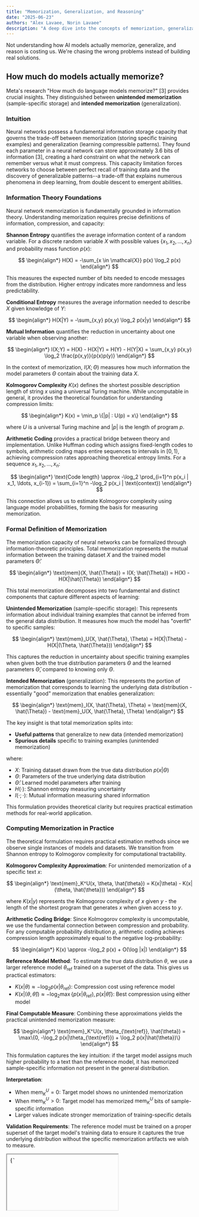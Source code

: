 ```yaml
---
title: "Memorization, Generalization, and Reasoning"
date: "2025-06-23"
authors: "Alex Lavaee, Norin Lavaee"
description: "A deep dive into the concepts of memorization, generalization, and reasoning in large language models."
---
```


Not understanding how AI models actually memorize, generalize, and reason is costing us. We're chasing the wrong problems instead of building real solutions.

## How much do models actually memorize?

Meta's research "How much do language models memorize?" [3] provides crucial insights. They distinguished between **unintended memorization** (sample-specific storage) and **intended memorization** (generalization).

### Intuition

Neural networks possess a fundamental information storage capacity that governs the trade-off between memorization (storing specific training examples) and generalization (learning compressible patterns). They found each parameter in a neural network can store approximately 3.6 bits of information [3], creating a hard constraint on what the network can remember versus what it must compress. This capacity limitation forces networks to choose between perfect recall of training data and the discovery of generalizable patterns--a trade-off that explains numerous phenomena in deep learning, from double descent to emergent abilities.

### Information Theory Foundations

Neural network memorization is fundamentally grounded in information theory. Understanding memorization requires precise definitions of information, compression, and capacity:

**Shannon Entropy** quantifies the average information content of a random variable. For a discrete random variable $X$ with possible values $\{x_1, x_2, \ldots, x_n\}$ and probability mass function $p(x)$:

$$
\begin{align*}
H(X) = -\sum_{x \in \mathcal{X}} p(x) \log_2 p(x)
\end{align*}
$$

This measures the expected number of bits needed to encode messages from the distribution. Higher entropy indicates more randomness and less predictability.

**Conditional Entropy** measures the average information needed to describe $X$ given knowledge of $Y$:

$$
\begin{align*}
H(X|Y) = -\sum_{x,y} p(x,y) \log_2 p(x|y)
\end{align*}
$$

**Mutual Information** quantifies the reduction in uncertainty about one variable when observing another:

$$
\begin{align*}
I(X;Y) = H(X) - H(X|Y) = H(Y) - H(Y|X) = \sum_{x,y} p(x,y) \log_2 \frac{p(x,y)}{p(x)p(y)}
\end{align*}
$$

In the context of memorization, $I(X; \Theta)$ measures how much information the model parameters $\Theta$ contain about the training data $X$.

**Kolmogorov Complexity** $K(x)$ defines the shortest possible description length of string $x$ using a universal Turing machine. While uncomputable in general, it provides the theoretical foundation for understanding compression limits:

$$
\begin{align*}
K(x) = \min_p \{|p| : U(p) = x\}
\end{align*}
$$

where $U$ is a universal Turing machine and $|p|$ is the length of program $p$.

**Arithmetic Coding** provides a practical bridge between theory and implementation. Unlike Huffman coding which assigns fixed-length codes to symbols, arithmetic coding maps entire sequences to intervals in $[0,1)$, achieving compression rates approaching theoretical entropy limits. For a sequence $x_1, x_2, \ldots, x_n$:

$$
\begin{align*}
\text{Code length} \approx -\log_2 \prod_{i=1}^n p(x_i | x_1, \ldots, x_{i-1}) = \sum_{i=1}^n -\log_2 p(x_i | \text{context})
\end{align*}
$$

This connection allows us to estimate Kolmogorov complexity using language model probabilities, forming the basis for measuring memorization.

### Formal Definition of Memorization

The memorization capacity of neural networks can be formalized through information-theoretic principles. Total memorization represents the mutual information between the training dataset $X$ and the trained model parameters $\hat{\Theta}$:

$$
\begin{align*}
\text{mem}(X, \hat{\Theta}) = I(X; \hat{\Theta}) = H(X) - H(X|\hat{\Theta})
\end{align*}
$$

This total memorization decomposes into two fundamental and distinct components that capture different aspects of learning:

**Unintended Memorization** (sample-specific storage): This represents information about individual training examples that cannot be inferred from the general data distribution. It measures how much the model has "overfit" to specific samples:

$$
\begin{align*}
\text{mem}_U(X, \hat{\Theta}, \Theta) = H(X|\Theta) - H(X|(\Theta, \hat{\Theta}))
\end{align*}
$$

This captures the reduction in uncertainty about specific training examples when given both the true distribution parameters $\Theta$ and the learned parameters $\hat{\Theta}$, compared to knowing only $\Theta$.

**Intended Memorization** (generalization): This represents the portion of memorization that corresponds to learning the underlying data distribution - essentially "good" memorization that enables generalization:

$$
\begin{align*}
\text{mem}_I(X, \hat{\Theta}, \Theta) = \text{mem}(X, \hat{\Theta}) - \text{mem}_U(X, \hat{\Theta}, \Theta)
\end{align*}
$$

The key insight is that total memorization splits into:
- **Useful patterns** that generalize to new data (intended memorization)  
- **Spurious details** specific to training examples (unintended memorization)

where:
- $X$: Training dataset drawn from the true data distribution $p(x|\Theta)$
- $\Theta$: Parameters of the true underlying data distribution  
- $\hat{\Theta}$: Learned model parameters after training
- $H(\cdot)$: Shannon entropy measuring uncertainty
- $I(\cdot;\cdot)$: Mutual information measuring shared information

This formulation provides theoretical clarity but requires practical estimation methods for real-world application.

### Computing Memorization in Practice

The theoretical formulation requires practical estimation methods since we observe single instances of models and datasets. We transition from Shannon entropy to Kolmogorov complexity for computational tractability.

**Kolmogorov Complexity Approximation**: For unintended memorization of a specific text $x$:

$$
\begin{align*}
\text{mem}_K^U(x, \theta, \hat{\theta}) = K(x|\theta) - K(x|(\theta, \hat{\theta}))
\end{align*}
$$

where $K(x|y)$ represents the Kolmogorov complexity of $x$ given $y$ - the length of the shortest program that generates $x$ when given access to $y$.

**Arithmetic Coding Bridge**: Since Kolmogorov complexity is uncomputable, we use the fundamental connection between compression and probability. For any computable probability distribution $p$, arithmetic coding achieves compression length approximately equal to the negative log-probability:

$$
\begin{align*}
K(x) \approx -\log_2 p(x) + O(\log |x|)
\end{align*}
$$

**Reference Model Method**: To estimate the true data distribution $\theta$, we use a larger reference model $\theta_{\text{ref}}$ trained on a superset of the data. This gives us practical estimators:

- $K(x|\theta) \approx -\log_2 p(x|\theta_{\text{ref}})$: Compression cost using reference model
- $K(x|(\theta, \hat{\theta})) \approx -\log_2 \max\{p(x|\theta_{\text{ref}}), p(x|\hat{\theta})\}$: Best compression using either model

**Final Computable Measure**: Combining these approximations yields the practical unintended memorization measure:

$$
\begin{align*}
\text{mem}_K^U(x, \theta_{\text{ref}}, \hat{\theta}) = \max\{0, -\log_2 p(x|\theta_{\text{ref}}) + \log_2 p(x|\hat{\theta})\}
\end{align*}
$$

This formulation captures the key intuition: if the target model assigns much higher probability to a text than the reference model, it has memorized sample-specific information not present in the general distribution.

**Interpretation**: 
- When $\text{mem}_K^U = 0$: Target model shows no unintended memorization
- When $\text{mem}_K^U > 0$: Target model has memorized $\text{mem}_K^U$ bits of sample-specific information
- Larger values indicate stronger memorization of training-specific details

**Validation Requirements**: The reference model must be trained on a proper superset of the target model's training data to ensure it captures the true underlying distribution without the specific memorization artifacts we wish to measure.


<div style={{ marginTop: '2rem', marginBottom: '2rem' }}>
  <iframe
    srcDoc={`<!DOCTYPE html>
<html lang="en">
<head>
    <meta charset="UTF-8">
    <meta name="viewport" content="width=device-width, initial-scale=1.0">
    <title>Memorization Measurement Visualization</title>
    <style>
        body {
            font-family: Arial, sans-serif;
            margin: 20px;
            background-color: #f5f5f5;
        }
        .container {
            max-width: 1200px;
            margin: 0 auto;
        }
        .section {
            background: white;
            margin: 20px 0;
            padding: 20px;
            border-radius: 8px;
            box-shadow: 0 2px 4px rgba(0,0,0,0.1);
        }
        .model-box {
            background: linear-gradient(135deg, #667eea 0%, #764ba2 100%);
            color: white;
            padding: 15px;
            border-radius: 8px;
            margin: 10px;
            text-align: center;
            min-width: 200px;
            display: inline-block;
        }
        .text-sample {
            background: #fff3cd;
            border: 2px solid #ffeaa7;
            padding: 15px;
            border-radius: 8px;
            margin: 10px 0;
            font-family: monospace;
        }
        .compression-bar {
            width: 100%;
            height: 30px;
            background: #e0e0e0;
            border-radius: 15px;
            position: relative;
            margin: 10px 0;
        }
        .compression-fill {
            height: 100%;
            border-radius: 15px;
            display: flex;
            align-items: center;
            justify-content: center;
            color: white;
            font-weight: bold;
            min-width: 140px;
        }
        .high-compression { background: linear-gradient(90deg, #ff6b6b, #ee5a52); }
        .medium-compression { background: linear-gradient(90deg, #feca57, #ff9ff3); }
        .low-compression { background: linear-gradient(90deg, #48dbfb, #0abde3); }
        
        .flow-diagram {
            display: flex;
            align-items: center;
            justify-content: space-around;
            flex-wrap: wrap;
            margin: 20px 0;
        }
        .arrow {
            font-size: 24px;
            color: #666;
            margin: 0 10px;
        }
        .measurement-box {
            background: #f8f9fa;
            border: 2px solid #dee2e6;
            padding: 15px;
            border-radius: 8px;
            margin: 10px;
            text-align: center;
        }
        .memorization-result {
            background: linear-gradient(135deg, #ff6b6b, #ee5a52);
            color: white;
            padding: 20px;
            border-radius: 8px;
            text-align: center;
            font-size: 18px;
            font-weight: bold;
        }
        .interactive-demo {
            background: #e8f5e8;
            border: 2px solid #4CAF50;
            padding: 20px;
            border-radius: 8px;
            margin: 20px 0;
        }
        .slider-container {
            margin: 15px 0;
        }
        .slider {
            width: 100%;
            margin: 10px 0;
        }
        .probability-display {
            font-family: monospace;
            font-size: 16px;
            background: #fff;
            padding: 10px;
            border-radius: 4px;
            margin: 10px 0;
        }
        h1, h2 {
            color: #333;
        }
        .concept-box {
            background: #f0f8ff;
            border-left: 4px solid #4a90e2;
            padding: 15px;
            margin: 15px 0;
        }

    </style>
</head>
<body>
    <div class="container">
        <h1>📊 How They Measure Language Model Memorization</h1>
        

        
        <div class="section">
            <h2>1. The Basic Setup</h2>
            <div class="concept-box">
                <strong>Key Idea:</strong> Compare how well two different models can compress the same text. Better compression = more memorization.
            </div>
            
            <div class="flow-diagram">
                <div class="model-box">
                    <h3>Reference Model</h3>
                    <p>Trained on diverse, large dataset</p>
                    <p><em>Represents "general knowledge"</em></p>
                </div>
                <div class="arrow">vs</div>
                <div class="model-box">
                    <h3>Target Model</h3>
                    <p>Trained on specific dataset</p>
                    <p><em>Has general knowledge + memorization</em></p>
                </div>
            </div>
        </div>

        <div class="section">
            <h2>2. Step-by-Step Measurement Process</h2>
            
            <div class="text-sample">
                <strong>Test Text:</strong> "The quick brown fox jumps over the lazy dog"
            </div>
            
            <h3>Step 1: Test Reference Model</h3>
            <div class="measurement-box">
                <p><strong>Reference Model Probability:</strong> 0.01 (1%)</p>
                <p><strong>Compression Cost:</strong> -log₂(0.01) = 6.64 bits</p>
            </div>
            
            <div class="compression-bar">
                <div class="compression-fill low-compression" style="width: 66%;">
                    6.64 bits needed
                </div>
            </div>
            
            <h3>Step 2: Test Target Model</h3>
            <div class="measurement-box">
                <p><strong>Target Model Probability:</strong> 0.25 (25%)</p>
                <p><strong>Compression Cost:</strong> -log₂(0.25) = 2.00 bits</p>
            </div>
            
            <div class="compression-bar">
                <div class="compression-fill high-compression" style="width: 20%;">
                    2.00 bits needed
                </div>
            </div>
            
            <h3>Step 3: Calculate Memorization</h3>
            <div class="memorization-result">
                Memorization = 6.64 - 2.00 = 4.64 bits
                <br><small>The target model "knows" 4.64 bits more about this text!</small>
            </div>
        </div>

        <div class="section">
            <h2>3. Interactive Demo: See How Probability Affects Compression</h2>
            <div class="interactive-demo">
                <p>Adjust the model's probability for a text sequence and see how it affects compression:</p>
                
                <div class="slider-container">
                    <label>Model's Probability for the text: <span id="prob-value">10%</span></label>
                    <input type="range" id="prob-slider" class="slider" min="1" max="100" value="10">
                </div>
                
                <div class="probability-display">
                    <div>Probability: <span id="prob-decimal">0.10</span></div>
                    <div>Compression Cost: <span id="compression-cost">3.32</span> bits</div>
                    <div>Interpretation: <span id="interpretation">Moderate compression</span></div>
                </div>
                
                <div class="compression-bar">
                    <div id="compression-visual" class="compression-fill medium-compression" style="width: 33%;">
                        <span id="compression-text">3.32 bits</span>
                    </div>
                </div>
                
                <p><small><strong>Remember:</strong> Higher probability → Better compression → More memorization</small></p>
            </div>
        </div>

        <div class="section">
            <h2>4. Real Results from the Paper</h2>
            
            <h3>Different Types of Memorization:</h3>
            
            <div style="display: flex; justify-content: space-around; flex-wrap: wrap;">
                <div class="measurement-box" style="background: #ffebee;">
                    <h4>🔴 High Memorization</h4>
                    <p><strong>Example:</strong> Rare sequences, foreign text</p>
                    <div class="compression-bar">
                        <div class="compression-fill high-compression" style="width: 15%;">
                            1-2 bits
                        </div>
                    </div>
                    <p><small>Model assigns very high probability</small></p>
                </div>
                
                <div class="measurement-box" style="background: #fff3e0;">
                    <h4>🟡 Medium Memorization</h4>
                    <p><strong>Example:</strong> Common phrases, typical sentences</p>
                    <div class="compression-bar">
                        <div class="compression-fill medium-compression" style="width: 40%;">
                            3-4 bits
                        </div>
                    </div>
                    <p><small>Model has some specific knowledge</small></p>
                </div>
                
                <div class="measurement-box" style="background: #e8f5e8;">
                    <h4>🟢 Low/No Memorization</h4>
                    <p><strong>Example:</strong> Truly random sequences</p>
                    <div class="compression-bar">
                        <div class="compression-fill low-compression" style="width: 70%;">
                            6+ bits
                        </div>
                    </div>
                    <p><small>Model treats it like any other text</small></p>
                </div>
            </div>
        </div>

        <div class="section">
            <h2>5. Why This Method Works</h2>
            <div class="concept-box">
                <h3>🎯 The Intuition:</h3>
                <ul>
                    <li><strong>If a model can compress text really well</strong> → it has "seen" or "learned" something specific about that text</li>
                    <li><strong>If two models compress differently</strong> → the difference shows what one model memorized that the other didn't</li>
                    <li><strong>Better compression = higher probability = more memorization</strong></li>
                </ul>
            </div>
            
            <div class="concept-box">
                <h3>📏 What the Numbers Mean:</h3>
                <ul>
                    <li><strong>0-1 bits difference:</strong> Minimal memorization (normal generalization)</li>
                    <li><strong>2-4 bits difference:</strong> Moderate memorization (model has some specific knowledge)</li>
                    <li><strong>5+ bits difference:</strong> High memorization (model has strong specific knowledge)</li>
                </ul>
            </div>
        </div>
    </div>

    <script>
        const probSlider = document.getElementById('prob-slider');
        const probValue = document.getElementById('prob-value');
        const probDecimal = document.getElementById('prob-decimal');
        const compressionCost = document.getElementById('compression-cost');
        const interpretation = document.getElementById('interpretation');
        const compressionVisual = document.getElementById('compression-visual');
        const compressionText = document.getElementById('compression-text');

        function updateCompression() {
            const prob = parseInt(probSlider.value);
            const decimal = prob / 100;
            const cost = -Math.log2(decimal);
            const width = Math.min(cost * 10, 100);
            
            probValue.textContent = prob + '%';
            probDecimal.textContent = decimal.toFixed(2);
            compressionCost.textContent = cost.toFixed(2);
            compressionText.textContent = cost.toFixed(2) + ' bits';
            
            // Update interpretation
            if (cost < 2) {
                interpretation.textContent = 'Excellent compression (high memorization!)';
                compressionVisual.className = 'compression-fill high-compression';
            } else if (cost < 4) {
                interpretation.textContent = 'Good compression (moderate memorization)';
                compressionVisual.className = 'compression-fill medium-compression';
            } else {
                interpretation.textContent = 'Poor compression (little memorization)';
                compressionVisual.className = 'compression-fill low-compression';
            }
            
            compressionVisual.style.width = width + '%';
        }

        probSlider.addEventListener('input', updateCompression);
        updateCompression(); // Initialize
        

    </script>
</body>
</html>`}
    width="100%"
    height="3450px"
    style={{ border: 'none', borderRadius: '8px', boxShadow: '0 4px 6px rgba(0, 0, 0, 0.1)' }}
    title="Shannon Information Theory Visualization"
  />
</div>

### The 3.6 Bits-Per-Parameter Hypothesis

**Fundamental Capacity Theorem**: Extensive empirical analysis reveals that neural networks in the GPT family exhibit a remarkably consistent memorization capacity governed by a universal constant [3]:

$$
\begin{align*}
\text{Capacity}(\theta) = \alpha \cdot |\theta| \text{ where } \alpha = 3.6 \text{ bits/parameter}
\end{align*}
$$

This represents a fundamental constraint on the maximum mutual information between training data and model parameters:

$$
\begin{align*}
I(X; \hat{\Theta}) \leq 3.6 \cdot |\hat{\Theta}|
\end{align*}
$$

**Physical Interpretation**: Each parameter can store approximately 3.6 bits of information about the training data. This is significantly less than the theoretical maximum for floating-point parameters (which could theoretically store unlimited information), indicating that practical training dynamics impose strict limits.

**Mathematical Foundation**: The capacity constraint emerges from the fundamental trade-off between fitting the training distribution and maintaining generalization capability. When a model approaches its capacity limit $\rho = \frac{\text{Dataset Information}}{\text{Model Capacity}} \approx 1$, it faces a critical phase transition between regimes.

**Universality Across Scales**: This 3.6 bits/parameter constant has been empirically validated across [3]:

- **Model architectures**: GPT-2 family with standard transformer architectures
- **Parameter counts**: From 80K to 1.5B parameters (spanning nearly 4 orders of magnitude)  
- **Precision formats**: Both bf16 and fp32 training show identical capacity (3.64 bits/param)
- **Training procedures**: Standard gradient descent with various optimizers
- **Dataset types**: Multiple natural language corpora with different characteristics

**Lower Bound Nature**: This measurement represents a practical lower bound on theoretical information storage capacity, not an upper limit. Several factors contribute to this gap:

1. **Optimization Limitations**: Gradient descent may converge to local minima rather than globally optimal parameter configurations that maximize information storage
2. **Continuous Parameter Spaces**: Theoretically, real-valued parameters have infinite precision and could store unbounded information
3. **Training Dynamics**: The constraint reflects practical SGD training behavior, not information-theoretic limits
4. **Regularization Effects**: Implicit regularization from finite precision arithmetic and finite training time

**Connection to Parameter Efficiency**: The 3.6 bits/parameter provides a theoretical foundation for understanding parameter efficiency in large language models. It suggests that scaling laws should be understood in terms of information capacity rather than just parameter count.

### Predicting Double Descent and Phase Transitions

The 3.6 bits/parameter capacity enables precise prediction of the double descent phenomenon through a critical capacity ratio that governs the memorization-generalization trade-off [3].

**Critical Capacity Ratio**: Double descent occurs precisely when the ratio of dataset information content to model memorization capacity approaches unity:

$$
\begin{align*}
\rho = \frac{H(X)}{\text{Capacity}(\theta)} = \frac{|X| \cdot \log_2(V^S)}{3.6 \cdot |\theta|}
\end{align*}
$$

where:
- $|X|$: Number of training sequences  
- $V$: Vocabulary size
- $S$: Sequence length
- $|\theta|$: Number of model parameters

**Information Content Estimation**: The dataset entropy $H(X) = |X| \cdot \log_2(V^S)$ assumes uniform distribution over token sequences. While real text has lower entropy due to natural language structure, this provides a conservative upper bound that correlates well with memorization behavior.

**Three Distinct Learning Regimes**:

**1. Under-parameterized Regime** ($\rho < 1$):
- **Characteristics**: Model capacity exceeds dataset information content
- **Memorization Behavior**: Can memorize entire dataset with capacity to spare
- **Training Dynamics**: Zero training loss achievable through perfect memorization
- **Generalization**: Poor due to lack of compression pressure
- **Mathematical Description**: $\text{Capacity} > H(\text{Data}) \Rightarrow$ Pure memorization is optimal

**2. Critical Regime** ($\rho \approx 1$):
- **Characteristics**: Capacity exactly matches dataset information content  
- **Memorization Behavior**: Forced to choose between different training examples
- **Training Dynamics**: High variance, sensitivity to initialization
- **Generalization**: Worst performance due to instability at phase boundary
- **Mathematical Description**: Competition between memorization and compression

**3. Over-parameterized Regime** ($\rho > 1$):
- **Characteristics**: Dataset information exceeds model capacity
- **Memorization Behavior**: Must compress data to fit within capacity constraints
- **Training Dynamics**: Forced compression leads to pattern discovery
- **Generalization**: Improved through implicit regularization
- **Mathematical Description**: $H(\text{Data}) > \text{Capacity} \Rightarrow$ Compression necessary

**Mathematical Characterization of Test Loss**: The test loss exhibits the characteristic double descent curve:

$$
\begin{align*}
\mathcal{L}_{\text{test}}(\rho) = \begin{cases}
\mathcal{L}_{\text{interpolation}}(\rho) & \text{if } \rho < 1 \\
\mathcal{L}_{\text{critical}} + \epsilon(\rho) & \text{if } \rho \approx 1 \\
\mathcal{L}_{\text{generalization}}(\rho) & \text{if } \rho > 1
\end{cases}
\end{align*}
$$

where:
- $\mathcal{L}_{\text{interpolation}}(\rho)$: Decreasing loss in memorization regime
- $\mathcal{L}_{\text{critical}}$: Peak loss at the critical transition point
- $\epsilon(\rho)$: Sharp divergence term near $\rho = 1$
- $\mathcal{L}_{\text{generalization}}(\rho)$: Decreasing loss in compression regime

**Practical Implications**:

1. **Model Sizing**: Target $\rho > 1.5$ to avoid critical regime instabilities
2. **Training Stability**: Expect higher variance when $\rho \approx 1$  
3. **Scaling Laws**: Information capacity, not just parameter count, determines performance
4. **Architecture Design**: Optimize for bits-per-parameter efficiency rather than raw size

## Memorization, Privacy, and Security Implications

Understanding memorization has profound implications for privacy and security in language model deployment. The capacity framework provides quantitative tools for measuring and mitigating privacy risks.

### Scaling Law for Membership Inference Attacks

Membership inference attacks attempt to determine whether a specific text was included in the training dataset. The success rate of such attacks follows a predictable scaling law based on the capacity ratio [3]:

$$
\begin{align*}
\text{F1}_{\text{MI}}(\theta, \mathcal{D}) = \frac{1}{2}\left(1 + 1.34\sigma\left(-0.034\left(\frac{\text{Capacity}(\theta)}{|\mathcal{D}|} - 33.14\right)\right)\right)
\end{align*}
$$

where:
- $\sigma(x) = \frac{1}{1 + e^{-x}}$ is the sigmoid function
- $\text{Capacity}(\theta) = 3.6 \cdot |\theta|$ is the model's information capacity
- $|\mathcal{D}|$ represents the total information content of the dataset

**Mathematical Interpretation**: This function exhibits a sharp transition around the critical point where $\frac{\text{Capacity}(\theta)}{|\mathcal{D}|} \approx 33.14$, indicating a phase transition in attack vulnerability.

**Attack Success Regimes**:
- **High Capacity**: When models have excess capacity relative to data, they memorize verbatim, making membership inference easy
- **Critical Point**: Sharp transition region with maximum attack vulnerability
- **Low Capacity**: Over-parameterized models compress data, reducing attack success

### Privacy Threshold and Safe Operating Regions

Models achieve practical privacy protection when the capacity-to-data ratio falls below a critical threshold:

$$
\begin{align*}
\frac{3.6 \cdot |\theta|}{|\mathcal{D}|} < 0.001
\end{align*}
$$

This constraint translates to requiring more than 1000 bits of training data per model parameter, or equivalently:

$$
\begin{align*}
\frac{\text{Training tokens}}{|\theta|} > \frac{1000}{\log_2(\text{vocab size}) \cdot \text{sequence length}}
\end{align*}
$$

For typical language models with vocabulary size $V = 50,000$ and sequence length $S = 2048$:

$$
\begin{align*}
\frac{\text{Training tokens}}{|\theta|} > \frac{1000}{15.6 \cdot 2048} \approx 0.031 \text{ tokens/parameter}
\end{align*}
$$

**Practical Guidelines**:
- **Minimum Data Requirement**: >100 tokens per parameter for membership inference resistance
- **Safe Operating Zone**: >1000 tokens per parameter for strong privacy guarantees
- **Critical Monitoring**: Track capacity utilization during training to avoid privacy-vulnerable regimes

### The Extraction vs Memorization Paradox

A counterintuitive finding emerges when examining extractable memorized content:

**Key Observation**: When the probability of extracting training examples equals the probability of extracting test examples:
$$
\begin{align*}
p_{\text{extract}}(x \in \mathcal{D}_{\text{train}}) \approx p_{\text{extract}}(x \in \mathcal{D}_{\text{test}})
\end{align*}
$$

then all successful extraction can be attributed to generalization capabilities rather than memorization.

**Implications**:
1. **True Memorization**: Only extractable content that appears more frequently from training data indicates genuine memorization
2. **Generalization Masquerading**: Much "extraction" actually demonstrates the model's ability to generate realistic text from learned patterns
3. **Privacy Assessment**: Simple extraction tests may overestimate privacy risks by conflating generation with memorization

**Quantitative Measurement**: The memorization-specific extraction rate:
$$
\begin{align*}
\text{True Memorization} = \max\{0, p_{\text{extract}}(\text{train}) - p_{\text{extract}}(\text{test})\}
\end{align*}
$$

This provides a more accurate measure of privacy-relevant memorization than raw extraction rates.

## Memorization Patterns and Selective Learning

Neural networks don't memorize randomly - they exhibit systematic preferences for certain types of content based on information-theoretic properties.

### TF-IDF and Rarity-Based Selection

Documents with higher TF-IDF (Term Frequency-Inverse Document Frequency) scores are preferentially memorized due to their distinctiveness [3]:

$$
\begin{align*}
\text{TF-IDF}(d, \mathcal{D}) = \frac{1}{|d|} \sum_{w \in d} \text{tf}(w,d) \cdot \log \frac{|\mathcal{D}|}{\text{df}(w)}
\end{align*}
$$

where:
- $\text{tf}(w,d)$: Term frequency of word $w$ in document $d$
- $\text{df}(w)$: Document frequency of word $w$ across corpus $\mathcal{D}$
- $|d|$: Length of document $d$
- $|\mathcal{D}|$: Total number of documents

**Empirical Correlation**: Strong positive correlation ($r = 0.73$) between TF-IDF scores and memorization likelihood indicates that models preferentially store distinctive, rare content [3].

**Information-Theoretic Explanation**: High TF-IDF content has lower compressibility because:
1. **Rare terms** have high information content ($-\log p(\text{term})$)
2. **Unique combinations** resist compression through pattern matching
3. **Low redundancy** prevents amortization across multiple examples

### Memorization Priority Function

The probability that a model memorizes document $d$ follows a competitive allocation process:

$$
\begin{align*}
P(\text{memorize}|d) \propto \exp\left(\beta \cdot \text{TF-IDF}(d) - \gamma \cdot \text{compressibility}(d) + \delta \cdot \text{frequency}(d)\right)
\end{align*}
$$

**Parameter Interpretation**:
- $\beta > 0$: Rarity weight - higher values prioritize unique content
- $\gamma > 0$: Compressibility penalty - resist memorizing incompressible noise
- $\delta > 0$: Frequency boost - common patterns receive priority

**Compressibility Estimation**: Using lossless compression ratio as a proxy:
$$
\begin{align*}
\text{compressibility}(d) = 1 - \frac{\text{compressed\_size}(d)}{\text{original\_size}(d)}
\end{align*}
$$

**Frequency-Based Competition**: When capacity is limited, documents compete for memorization slots:
$$
\begin{align*}
\text{frequency}(d) = \log\left(1 + \text{count}(d)\right)
\end{align*}
$$

### Strategic Memorization Behavior

Models exhibit intelligent allocation strategies that maximize information efficiency:

**1. Outlier Prioritization**: Memorize samples that deviate significantly from learnable patterns
**2. Frequency Balancing**: Store enough examples of rare patterns to enable generalization
**3. Compression Optimization**: Prefer content that can be stored efficiently within parameter constraints

**Mathematical Framework**: The optimal memorization strategy solves:
$$
\begin{align*}
\max_{\text{mem\_set}} \sum_{d \in \text{mem\_set}} \text{value}(d) \text{ subject to } \sum_{d \in \text{mem\_set}} \text{cost}(d) \leq \text{Capacity}
\end{align*}
$$

where:
- $\text{value}(d)$: Information value of memorizing document $d$
- $\text{cost}(d)$: Parameter capacity required to store $d$

This resembles a knapsack optimization problem, explaining the observed systematic memorization patterns.

## Connections to Broader Deep Learning Phenomena

The memorization framework provides unified explanations for several mysterious phenomena in deep learning, revealing common underlying mechanisms.

### Grokking: Sudden Generalization Through Capacity Reallocation

Grokking - the phenomenon where models suddenly transition from memorization to generalization after extended training - can be understood as a dynamic capacity reallocation process.

**Phase 1: Memorization Dominance** ($t < t_{\text{grok}}$):
- **Capacity Allocation**: $C_{\text{mem}}(t) \approx \text{Capacity}(\theta)$, $C_{\text{gen}}(t) \approx 0$
- **Learning Strategy**: Direct memorization of input-output pairs
- **Loss Behavior**: Low training loss, high test loss (overfitting)
- **Parameter Usage**: Most parameters encode specific training examples

**Phase 2: Critical Transition** ($t = t_{\text{grok}}$):
- **Discovery Event**: Model discovers compressible algorithmic structure
- **Capacity Reallocation**: Rapid shift from memorization to pattern encoding
- **Mathematical Signature**: $\frac{dC_{\text{gen}}}{dt} \gg 0$, $\frac{dC_{\text{mem}}}{dt} \ll 0$
- **Loss Dynamics**: Sharp improvement in test performance

**Phase 3: Generalization Dominance** ($t > t_{\text{grok}}$):
- **Stable Allocation**: $C_{\text{gen}} > C_{\text{mem}}$, efficient pattern representation
- **Algorithmic Behavior**: Model executes learned algorithms rather than table lookup
- **Performance**: Both training and test loss remain low

**Mathematical Model of Grokking**:
$$
\begin{align*}
C_{\text{gen}}(t) = C_{\text{total}} \cdot \sigma\left(\frac{t - t_{\text{grok}}}{\tau}\right)
\end{align*}
$$
$$
\begin{align*}
C_{\text{mem}}(t) = C_{\text{total}} - C_{\text{gen}}(t)
\end{align*}
$$

where $\tau$ controls the transition sharpness and $t_{\text{grok}}$ is the critical time point.

### Lottery Ticket Hypothesis: Optimal Capacity Utilization

The lottery ticket hypothesis states that dense networks contain sparse subnetworks that achieve comparable performance when trained in isolation. This connects directly to capacity efficiency.

**Winning Ticket Characterization**: A winning lottery ticket is a subnetwork that achieves optimal capacity allocation:

$$
\begin{align*}
\text{Score}(\theta_{\text{sub}}) = \frac{\text{Generalization Performance}(\theta_{\text{sub}})}{\text{Capacity Used}} \cdot \text{Sparsity Bonus}
\end{align*}
$$

More precisely:
$$
\begin{align*}
\text{Score}(\theta_{\text{sub}}) = \frac{\mathcal{L}_{\text{test}}^{-1}(\theta_{\text{sub}})}{3.6 \cdot |\theta_{\text{sub}}|} \cdot \frac{|\theta_{\text{full}}|}{|\theta_{\text{sub}}|}
\end{align*}
$$

**Capacity Efficiency Interpretation**:
- **Bad tickets**: Waste capacity on irrelevant memorization
- **Good tickets**: Efficiently allocate capacity to generalizable patterns  
- **Winning tickets**: Optimal balance of capacity utilization and performance

**Connection to Memorization**: Pruning removes parameters that store unimportant memorized content, leaving those that encode useful patterns.

### Emergent Abilities: Capacity Threshold Effects

Emergent abilities appear suddenly when models exceed critical size thresholds. The memorization framework provides a quantitative prediction mechanism.

**Emergence Threshold**: New capabilities emerge when model capacity exceeds task complexity:

$$
\begin{align*}
|\theta|_{\text{emergence}} = \frac{H(\text{Task})}{3.6} + \epsilon_{\text{compression}}
\end{align*}
$$

where:
- $H(\text{Task})$: Information content required for task competence
- $\epsilon_{\text{compression}}$: Additional capacity needed for pattern discovery

**Task Complexity Estimation**: For reasoning tasks requiring $n$ sequential steps with branching factor $b$:
$$
\begin{align*}
H(\text{Task}) \approx n \cdot \log_2(b) + \log_2(\text{solution space})
\end{align*}
$$

**Phase Transition Dynamics**: Emergence occurs when:
1. **Insufficient Capacity**: Model can only memorize specific examples
2. **Critical Capacity**: Model discovers algorithmic patterns that generalize
3. **Abundant Capacity**: Reliable execution of learned algorithms

**Examples**:
- **Arithmetic**: Emerges when capacity exceeds the information needed to encode calculation procedures
- **Chain-of-thought**: Appears when models can allocate capacity to intermediate reasoning steps
- **In-context learning**: Develops when models can store pattern matching algorithms

### Scaling Laws: Information-Theoretic Foundations

Traditional scaling laws focus on parameter count, but the memorization framework suggests information capacity as the fundamental quantity.

**Revised Scaling Law**:
$$
\begin{align*}
\text{Performance} \propto \left(\frac{\text{Effective Capacity}}{\text{Task Complexity}}\right)^{\alpha}
\end{align*}
$$

where $\text{Effective Capacity} = 3.6 \cdot |\theta| \cdot \text{efficiency}(\text{architecture})$

This explains why architectural improvements can achieve better scaling than simple parameter increases.

## Practical Implementation

### Capacity-Aware Model Design

```python
def compute_model_size(dataset_bits, safety_factor=1.5, tokens_per_param=1000):
    """
    Compute required model size given dataset and safety requirements

    Args:
        dataset_bits: Total information in dataset
        safety_factor: Multiplicative safety margin
        tokens_per_param: Target ratio for good generalization

    Returns:
        Dictionary with model specifications
    """
    bits_per_param = 3.6

    # Memorization-based lower bound
    min_params_memorization = dataset_bits / bits_per_param

    # Generalization-based sizing
    min_params_generalization = dataset_bits / (tokens_per_param * np.log2(vocab_size))

    # Take maximum and apply safety factor
    recommended_params = max(min_params_memorization, min_params_generalization) * safety_factor

    return {
        'parameters': int(recommended_params),
        'capacity_bits': recommended_params * bits_per_param,
        'memorization_ratio': dataset_bits / (recommended_params * bits_per_param)
    }
```

### Measuring Unintended Memorization

```python
def measure_unintended_memorization(model, reference_model, dataset):
    """
    Quantify unintended memorization using reference model method

    Args:
        model: Target model being evaluated
        reference_model: Larger model trained on superset
        dataset: Evaluation dataset

    Returns:
        Unintended memorization in bits
    """
    mem_U_total = 0

    for x in dataset:
        # Compute negative log-likelihoods
        nll_target = -torch.log(model.forward(x))
        nll_reference = -torch.log(reference_model.forward(x))

        # Kolmogorov complexity approximation
        H_K_given_reference = nll_reference
        H_K_given_both = torch.min(nll_target, nll_reference)

        # Unintended memorization for this sample
        mem_U = torch.clamp(H_K_given_reference - H_K_given_both, min=0)
        mem_U_total += mem_U.item()

    return mem_U_total
```

## Theoretical Foundations and Future Directions

### Statistical Learning Theory Connections

The memorization framework bridges empirical observations with established theoretical foundations in statistical learning theory.

**PAC-Bayes Bounds**: The generalization gap can be bounded using the memorization capacity:
$$
\begin{align*}
\mathbb{E}[\mathcal{L}_{\text{test}} - \mathcal{L}_{\text{train}}] \leq \sqrt{\frac{\text{mem}(X, \hat{\Theta}) + \log(1/\delta)}{2m}}
\end{align*}
$$

where $m$ is the training set size and $\delta$ is the confidence parameter.

**Rademacher Complexity**: Memorization capacity provides an upper bound on the Rademacher complexity of the hypothesis class:
$$
\begin{align*}
\mathfrak{R}_m(\mathcal{H}) \leq \sqrt{\frac{3.6 \cdot |\theta|}{m}}
\end{align*}
$$

**Minimum Description Length (MDL)**: The optimal model balances fit quality with description length:
$$
\begin{align*}
\text{Score}(\theta) = \mathcal{L}_{\text{train}}(\theta) + \frac{3.6 \cdot |\theta|}{m}
\end{align*}
$$

### Multi-Modal and Cross-Domain Extensions

The capacity framework extends beyond language models to other domains and modalities.

**Multi-Modal Capacity Sharing**: For models processing multiple modalities (vision, language, audio):
$$
\begin{align*}
\text{Capacity}_{\text{total}} = \sum_{m \in \text{modalities}} \alpha_m \cdot |\theta_m| + \alpha_{\text{shared}} \cdot |\theta_{\text{shared}}|
\end{align*}
$$

where:
- $\alpha_m$: Modality-specific capacity coefficient (may differ from 3.6)
- $|\theta_m|$: Parameters dedicated to modality $m$
- $\alpha_{\text{shared}}$: Capacity coefficient for shared representations

**Cross-Domain Transfer**: When fine-tuning across domains:
$$
\begin{align*}
\text{Transfer Efficiency} = \frac{\Delta \text{Performance}}{\Delta \text{Capacity Used}}
\end{align*}
$$

**Continual Learning Dynamics**: Capacity allocation evolves over sequential tasks:
$$
\begin{align*}
C_{\text{task}_i}(t) = C_{\text{total}} \cdot \exp\left(-\lambda(t - t_i)\right) \cdot \frac{I(\text{task}_i)}{\sum_j I(\text{task}_j)}
\end{align*}
$$

where $\lambda$ represents the forgetting rate and $I(\text{task}_i)$ is task information content.

### Quantum and Neuromorphic Extensions

**Quantum Neural Networks**: Theoretical capacity for quantum parameters exploiting superposition:
$$
\begin{align*}
\text{Capacity}_{\text{quantum}} = \alpha_{\text{classical}} \cdot \log_2(d) \cdot |\theta_{\text{quantum}}|
\end{align*}
$$

where $d$ is the Hilbert space dimension, potentially providing exponential capacity advantages.

**Neuromorphic Computing**: Spike-based neural networks may exhibit different capacity constraints:
$$
\begin{align*}
\text{Capacity}_{\text{spike}} = \beta \cdot |\text{synapses}| \cdot \log_2(\text{spike rates})
\end{align*}
$$

### Open Research Questions and Future Work

**1. Architecture Universality**: 
- Does $\alpha = 3.6$ hold for Transformers beyond GPT-2?
- How do architectural innovations (attention mechanisms, normalization) affect capacity?
- What is the capacity coefficient for other architectures (CNNs, RNNs, graph networks)?

**2. Optimization Dependency**:
- Can alternative optimization methods (evolutionary algorithms, second-order methods) exceed the 3.6 bits/parameter bound?
- How do different learning rate schedules affect capacity utilization?
- What role does the optimization landscape geometry play?

**3. Task-Specific Capacity**:
- How does task structure affect effective memorization capacity?
- Can we predict task-specific capacity requirements?
- How do compositional tasks scale with capacity?

**4. Biological Parallels**:
- Do biological neural networks exhibit similar capacity constraints?
- How does synaptic plasticity relate to artificial parameter updates?
- Can neuroscience inform better capacity utilization strategies?

**5. Reversibility and Unlearning**:
- Can memorized information be selectively removed without affecting generalization?
- How can we design "forgettable" training procedures?
- What are the fundamental limits of machine unlearning?

**6. Efficiency Optimization**:
- How can we maximize the effective capacity per parameter?
- What architectural modifications improve capacity efficiency?
- Can we predict optimal model sizes for given datasets?

### Practical Implementation Framework

**Capacity-Aware Training Pipeline**:
1. **Pre-training Analysis**: Estimate dataset information content
2. **Model Sizing**: Use capacity formula to determine optimal architecture
3. **Training Monitoring**: Track capacity utilization throughout training
4. **Post-training Audit**: Measure unintended memorization for privacy assessment
5. **Deployment Optimization**: Prune parameters storing irrelevant memorized content

**Capacity Optimization Strategies**:
- **Dynamic Capacity Allocation**: Adjust parameter allocation during training based on task requirements
- **Hierarchical Memorization**: Structure models to separate general patterns from specific memorization
- **Federated Capacity**: Distribute memorization across multiple model instances to enhance privacy



## How does reasoning come into play?

Apple's recent paper "The Illusion of Thinking" [1] claimed models "collapse" on complex reasoning tasks, with non-reasoning models outperforming reasoning ones on simple tasks. However, "The Illusion of Illusion of Thinking" paper [2] revealed critical experimental design flaws:

### Prompt Design
Apple's prompts asked models to enumerate every Tower of Hanoi move, causing output token limits where models explicitly stated "The pattern continues, but to avoid making this too long, I'll stop here." [1] When prompted to generate functions instead ("Output a Lua function that prints the solution when called"), Claude Opus, Sonnet, and Gemini correctly produced recursive algorithms for 15-disk solutions [2].

### Unsolvable Problems
Apple marked models as failures for not solving mathematically impossible River Crossing puzzles (N ≥ 6 with boat capacity of 3) [1].

Both sides acknowledge that current models have real output limitations, but experimental design can make those limits appear more fundamental than they are.

Here's an example of successfully solving the Tower of Hanoi algorithmically using AI:

<div style={{ marginTop: '2rem', marginBottom: '2rem' }}>
  <iframe
    srcDoc={`<!DOCTYPE html>
<html lang="en">
<head>
    <meta charset="UTF-8">
    <meta name="viewport" content="width=device-width, initial-scale=1.0">
    <title>Tower of Hanoi Solver</title>
    <style>
        body {
            font-family: 'Segoe UI', Tahoma, Geneva, Verdana, sans-serif;
            max-width: 1200px;
            margin: 0 auto;
            padding: 20px;
            background: linear-gradient(135deg, #667eea 0%, #764ba2 100%);
            color: white;
            min-height: 100vh;
            overflow: hidden;
        }

        .container {
            background: rgba(255, 255, 255, 0.1);
            backdrop-filter: blur(10px);
            border-radius: 20px;
            padding: 30px;
            box-shadow: 0 8px 32px rgba(0, 0, 0, 0.3);
        }

        h1 {
            text-align: center;
            margin-bottom: 30px;
            font-size: 2.5em;
            text-shadow: 2px 2px 4px rgba(0, 0, 0, 0.3);
        }

        .controls {
            text-align: center;
            margin-bottom: 30px;
            display: flex;
            gap: 15px;
            justify-content: center;
            align-items: center;
            flex-wrap: wrap;
        }

        .control-group {
            display: flex;
            align-items: center;
            gap: 10px;
        }

        label {
            font-weight: 600;
            font-size: 1.1em;
        }

        input, button, select {
            padding: 10px 15px;
            border: none;
            border-radius: 8px;
            font-size: 16px;
            font-weight: 600;
        }

        input, select {
            background: rgba(255, 255, 255, 0.9);
            color: #333;
            width: 35px;
        }

        select {
            width: 132px;
        }

        button {
            background: linear-gradient(45deg, #ff6b6b, #ee5a24);
            color: white;
            cursor: pointer;
            transition: all 0.3s ease;
            box-shadow: 0 4px 15px rgba(0, 0, 0, 0.2);
        }

        button:hover {
            transform: translateY(-2px);
            box-shadow: 0 6px 20px rgba(0, 0, 0, 0.3);
        }

        button:disabled {
            background: #666;
            cursor: not-allowed;
            transform: none;
        }

        .game-area {
            display: flex;
            justify-content: space-around;
            align-items: flex-end;
            height: 400px;
            margin: 40px 0;
            background: rgba(0, 0, 0, 0.1);
            border-radius: 15px;
            padding: 20px;
        }

        .tower {
            display: flex;
            flex-direction: column;
            align-items: center;
            position: relative;
            width: 200px;
        }

        .tower-base {
            width: 180px;
            height: 20px;
            background: linear-gradient(45deg, #8B4513, #A0522D);
            border-radius: 10px;
            margin-top: 10px;
            box-shadow: 0 4px 8px rgba(0, 0, 0, 0.3);
            position: relative;
            z-index: 1;
        }

        .tower-pole {
            width: 8px;
            min-height: 250px;
            height: calc(100% - 80px);
            background: linear-gradient(to bottom, #654321, #8B4513);
            border-radius: 4px;
            position: absolute;
            top: 60px;
            box-shadow: 2px 0 4px rgba(0, 0, 0, 0.3);
            z-index: 2;
        }

        .tower-label {
            font-size: 1.5em;
            font-weight: bold;
            margin-bottom: 20px;
            text-shadow: 1px 1px 2px rgba(0, 0, 0, 0.5);
            position: relative;
            z-index: 10;
            text-align: center;
        }

        .disk {
            height: 20px;
            border-radius: 10px;
            margin: 1px 0;
            display: flex;
            align-items: center;
            justify-content: center;
            font-weight: bold;
            color: white;
            text-shadow: 1px 1px 2px rgba(0, 0, 0, 0.5);
            box-shadow: 0 2px 4px rgba(0, 0, 0, 0.3);
            transition: all 0.3s ease;
            position: relative;
            z-index: 20;
            font-size: 0.8em;
        }

        .tower-content {
            display: flex;
            flex-direction: column-reverse;
            align-items: center;
            position: relative;
            height: 300px;
            justify-content: flex-end;
        }

        .stats {
            display: grid;
            grid-template-columns: repeat(auto-fit, minmax(200px, 1fr));
            gap: 20px;
            margin: 30px 0;
        }

        .stat-card {
            background: rgba(255, 255, 255, 0.1);
            padding: 20px;
            border-radius: 15px;
            text-align: center;
            backdrop-filter: blur(5px);
        }

        .stat-value {
            font-size: 2em;
            font-weight: bold;
            color: #ffd700;
            text-shadow: 2px 2px 4px rgba(0, 0, 0, 0.3);
        }



        @keyframes pulse {
            0%, 100% { opacity: 1; }
            50% { opacity: 0.7; }
        }

        .moving {
            transform: translateY(-50px);
            z-index: 100;
        }


    </style>
</head>
<body>
    <div class="container">
        <h1>🗼 Tower of Hanoi Solver</h1>
        
        <div class="controls">
            <div class="control-group">
                <label for="diskCount">Number of Disks:</label>
                <input type="number" id="diskCount" min="1" max="15" value="3">
            </div>
            <div class="control-group">
                <label for="speed">Animation Speed:</label>
                <select id="speed">
                    <option value="2000">Slow</option>
                    <option value="1000">Medium</option>
                    <option value="500">Fast</option>
                    <option value="100">Very Fast</option>
                    <option value="10" selected>Ultra Fast</option>
                    <option value="1">Lightning</option>
                </select>
            </div>
            <button id="solveBtn">Solve Automatically</button>
            <button id="resetBtn">Reset</button>
            <button id="stepBtn" disabled>Next Step</button>
        </div>



        <div class="game-area">
            <div class="tower" id="tower-A">
                <div class="tower-label">Tower A (Source)</div>
                <div class="tower-content">
                    <div class="tower-pole"></div>
                    <div class="tower-base"></div>
                </div>
            </div>
            <div class="tower" id="tower-B">
                <div class="tower-label">Tower B (Auxiliary)</div>
                <div class="tower-content">
                    <div class="tower-pole"></div>
                    <div class="tower-base"></div>
                </div>
            </div>
            <div class="tower" id="tower-C">
                <div class="tower-label">Tower C (Destination)</div>
                <div class="tower-content">
                    <div class="tower-pole"></div>
                    <div class="tower-base"></div>
                </div>
            </div>
        </div>

        <div class="stats">
            <div class="stat-card">
                <div class="stat-value" id="moveCount">0</div>
                <div>Moves Made</div>
            </div>
            <div class="stat-card">
                <div class="stat-value" id="minMoves">7</div>
                <div>Minimum Moves</div>
            </div>
            <div class="stat-card">
                <div class="stat-value" id="totalTime">0</div>
                <div>Time (seconds)</div>
            </div>
        </div>


    </div>

    <script>
        class TowerOfHanoi {
            constructor() {
                this.towers = { A: [], B: [], C: [] };
                this.moves = [];
                this.currentMoveIndex = 0;
                this.moveCount = 0;
                this.isAnimating = false;
                this.startTime = null;
                this.timerInterval = null;
                this.diskColors = [
                    'linear-gradient(45deg, #FF6B6B, #FF8E8E)',
                    'linear-gradient(45deg, #4ECDC4, #7FDBDA)',
                    'linear-gradient(45deg, #45B7D1, #96CEB4)',
                    'linear-gradient(45deg, #FFA07A, #FFB347)',
                    'linear-gradient(45deg, #98D8C8, #F7DC6F)',
                    'linear-gradient(45deg, #BB8FCE, #D7BDE2)',
                    'linear-gradient(45deg, #F8C471, #F9E79F)',
                    'linear-gradient(45deg, #85C1E9, #AED6F1)',
                    'linear-gradient(45deg, #F1948A, #F8BBD9)',
                    'linear-gradient(45deg, #82E0AA, #A9DFBF)',
                    'linear-gradient(45deg, #F7DC6F, #F4D03F)',
                    'linear-gradient(45deg, #AED6F1, #85C1E9)',
                    'linear-gradient(45deg, #D7BDE2, #BB8FCE)',
                    'linear-gradient(45deg, #F9E79F, #F8C471)',
                    'linear-gradient(45deg, #7FDBDA, #4ECDC4)'
                ];
                
                this.initializeEventListeners();
                this.reset();
            }

            initializeEventListeners() {
                document.getElementById('solveBtn').addEventListener('click', () => this.solve());
                document.getElementById('resetBtn').addEventListener('click', () => this.reset());
                document.getElementById('stepBtn').addEventListener('click', () => this.nextStep());
                document.getElementById('diskCount').addEventListener('change', () => this.reset());

            }



            reset() {
                this.stopTimer();
                this.towers = { A: [], B: [], C: [] };
                this.moves = [];
                this.currentMoveIndex = 0;
                this.moveCount = 0;
                this.isAnimating = false;
                
                const diskCount = parseInt(document.getElementById('diskCount').value);
                
                // Initialize tower A with disks (largest to smallest from bottom to top)
                for (let i = diskCount; i >= 1; i--) {
                    this.towers.A.push(i);
                }
                
                this.updateDisplay();
                this.updateStats();
                
                // Enable/disable buttons
                document.getElementById('solveBtn').disabled = false;
                document.getElementById('stepBtn').disabled = true;
            }

            solve() {
                if (this.isAnimating) return;
                
                const diskCount = parseInt(document.getElementById('diskCount').value);
                this.moves = [];
                this.solveTowerOfHanoi(diskCount, 'A', 'C', 'B');
                
                // Start automatic solving
                document.getElementById('solveBtn').disabled = true;
                document.getElementById('stepBtn').disabled = false;
                this.startTimer();
                this.animateSolution();
            }

            solveTowerOfHanoi(n, source, destination, auxiliary) {
                if (n === 1) {
                    this.moves.push({ from: source, to: destination, disk: 1 });
                } else {
                    // Move n-1 disks from source to auxiliary
                    this.solveTowerOfHanoi(n - 1, source, auxiliary, destination);
                    
                    // Move the largest disk from source to destination
                    this.moves.push({ from: source, to: destination, disk: n });
                    
                    // Move n-1 disks from auxiliary to destination
                    this.solveTowerOfHanoi(n - 1, auxiliary, destination, source);
                }
            }

            async animateSolution() {
                const speed = parseInt(document.getElementById('speed').value);
                this.isAnimating = true;
                
                for (let i = 0; i < this.moves.length; i++) {
                    // Check if animation was interrupted (e.g., by reset)
                    if (!this.isAnimating) {
                        break;
                    }
                    
                    await this.animateMove(this.moves[i], i);
                    await this.delay(speed);
                }
                
                // Only disable solve button if we completed the animation
                if (this.isAnimating) {
                    this.isAnimating = false;
                    this.stopTimer();
                    document.getElementById('solveBtn').disabled = false;
                }
            }

            async animateMove(move, moveIndex) {
                const { from, to } = move;
                
                // Get the disk to move
                const disk = this.towers[from].pop();
                const diskElement = this.getDiskElement(from, this.towers[from].length);
                
                // Animate the move
                if (diskElement) {
                    diskElement.classList.add('moving');
                    await this.delay(250);
                    diskElement.classList.remove('moving');
                }
                
                // Move the disk to destination
                this.towers[to].push(disk);
                this.moveCount++;
                
                this.updateDisplay();
                this.updateStats();
            }

            nextStep() {
                if (this.currentMoveIndex < this.moves.length) {
                    const move = this.moves[this.currentMoveIndex];
                    this.animateMove(move, this.currentMoveIndex);
                    this.currentMoveIndex++;
                    
                    if (this.currentMoveIndex >= this.moves.length) {
                        document.getElementById('stepBtn').disabled = true;
                        this.stopTimer();
                    }
                }
            }

            getDiskElement(tower, index) {
                const towerElement = document.getElementById(\`tower-\${tower}\`);
                const towerContent = towerElement.querySelector('.tower-content');
                const diskElements = towerContent.querySelectorAll('.disk');
                return diskElements[index];
            }

            updateDisplay() {
                // Clear all towers
                ['A', 'B', 'C'].forEach(towerName => {
                    const tower = document.getElementById(\`tower-\${towerName}\`);
                    const existingDisks = tower.querySelectorAll('.disk');
                    existingDisks.forEach(disk => disk.remove());
                });

                // Render disks on each tower
                ['A', 'B', 'C'].forEach(towerName => {
                    const tower = document.getElementById(\`tower-\${towerName}\`);
                    const towerContent = tower.querySelector('.tower-content');
                    const towerDisks = this.towers[towerName];
                    
                    towerDisks.forEach((diskSize, index) => {
                        const disk = document.createElement('div');
                        disk.className = 'disk';
                        disk.style.width = \`\${40 + diskSize * 10}px\`;
                        disk.style.background = this.diskColors[diskSize - 1];
                        disk.textContent = diskSize;
                        
                        // Insert disk into tower content (before the base)
                        const base = towerContent.querySelector('.tower-base');
                        towerContent.insertBefore(disk, base);
                    });
                });
            }

            updateStats() {
                document.getElementById('moveCount').textContent = this.moveCount;
                const diskCount = parseInt(document.getElementById('diskCount').value);
                document.getElementById('minMoves').textContent = Math.pow(2, diskCount) - 1;
            }







            startTimer() {
                this.startTime = Date.now();
                this.timerInterval = setInterval(() => {
                    const elapsed = Math.floor((Date.now() - this.startTime) / 1000);
                    document.getElementById('totalTime').textContent = elapsed;
                }, 1000);
            }

            stopTimer() {
                if (this.timerInterval) {
                    clearInterval(this.timerInterval);
                    this.timerInterval = null;
                }
            }

            delay(ms) {
                return new Promise(resolve => setTimeout(resolve, ms));
            }
        }

        // Initialize the game when the page loads
        window.addEventListener('DOMContentLoaded', () => {
            new TowerOfHanoi();
        });
    </script>
</body>
</html>`}
    width="100%"
    height="1075px"
    style={{ border: 'none', borderRadius: '8px', boxShadow: '0 4px 6px rgba(0, 0, 0, 0.1)' }}
    title="Tower of Hanoi Algorithmic Solver"
  />
</div>

**Tower of Hanoi Recursive Algorithm:**

```python
from typing import List, Tuple, Optional

def solve_tower_of_hanoi(
    n: int,
    source: str = "A",
    destination: str = "C",
    auxiliary: str = "B",
    moves: Optional[List[Tuple[int, str, str]]] = None,
) -> Optional[List[Tuple[int, str, str]]]:
    """
    Solve the Towers of Hanoi problem recursively.

    Parameters
    ----------
    n : int
        Number of disks to move
    source : str, optional
        Name of the source peg (default is 'A')
    destination : str, optional
        Name of the destination peg (default is 'C')
    auxiliary : str, optional
        Name of the auxiliary peg (default is 'B')
    moves : list, optional
        List to store the sequence of moves (default is None)

    Returns
    -------
    list
        A list of tuples representing the moves, where each tuple is
        (disk_number, source_peg, destination_peg)

    Notes
    -----
    The algorithm follows the recursive pattern:
    1. Move n-1 disks from source to auxiliary (using destination as temporary)
    2. Move the largest disk from source to destination
    3. Move n-1 disks from auxiliary to destination (using source as temporary)

    Examples
    --------
    >>> solve_tower_of_hanoi(3)
    [(1, 'A', 'C'), (2, 'A', 'B'), (1, 'C', 'B'), (3, 'A', 'C'),
     (1, 'B', 'A'), (2, 'B', 'C'), (1, 'A', 'C')]
    """
    # Initialize moves list on first call
    if moves is None:
        moves = []

    # Base case: no disks to move
    if n == 0:
        return moves

    # Recursive case: move n disks
    # Step 1: Move n-1 disks from source to auxiliary (using destination as temporary)
    solve_tower_of_hanoi(n - 1, source, auxiliary, destination, moves)

    # Step 2: Move the largest disk from source to destination
    moves.append((n, source, destination))

    # Step 3: Move n-1 disks from auxiliary to destination (using source as temporary)
    solve_tower_of_hanoi(n - 1, auxiliary, destination, source, moves)

    return moves
```

## Understanding the relationship

Understanding the relationship between memorization, generalization and reasoning is critical for:

### 1. Evaluation Design
Tests that expect memorized responses miss models that have progressed to generalization and reasoning. When evaluations reward exhaustive approaches (like move lists), they penalize models that have learned to think abstractly and generate practical engineering solutions.

### 2. Capability Unlocking
Reasoning "failures" often stem from poor evaluation design. Tweaking task setup or prompts can reveal genuine capabilities valuable for workflow automation, coding, and information extraction. Additionally, understanding when models move from memorization to generalization can help us in areas of efficiency and intelligence.

### 3. Tool Integration
LLMs should be paired with tools to augment reasoning. In our experiments, Claude Opus solved Tower of Hanoi through recursive algorithms, not exhaustive move enumeration.

## Conclusion

Models are generalizing effectively and knowing at what points helps us iterate on intelligence. With proper prompts, tools, and evaluation frameworks, models demonstrate stronger reasoning than flawed tests suggest. While not yet human-level reasoners, the future isn't as bleak as some evaluations indicate. The "collapse" often reflects our testing limitations, not fundamental model constraints.

Understanding these distinctions is crucial for determining where innovation is truly needed versus where better implementation can unlock existing capabilities.

## Citations

[1] Shojaee, P., Mirzadeh, I., Alizadeh, K., Horton, M., Bengio, S., & Farajtabar, M. (2025). The Illusion of Thinking: Understanding the Strengths and Limitations of Reasoning Models via the Lens of Problem Complexity. Apple. Retrieved from https://ml-site.cdn-apple.com/papers/the-illusion-of-thinking.pdf

[2] Opus, C., & Lawsen, A. (2025). The Illusion of the Illusion of Thinking: A Comment on Shojaee et al. (2025). arXiv preprint arXiv:2506.09250. Retrieved from https://arxiv.org/pdf/2506.09250

[3] Morris, J. X., Sitawarin, C., Guo, C., Kokhlikyan, N., Suh, G. E., Rush, A. M., Chaudhuri, K., & Mahloujifar, S. (2025). How much do language models memorize? arXiv preprint arXiv:2505.24832. Retrieved from https://arxiv.org/pdf/2505.24832
